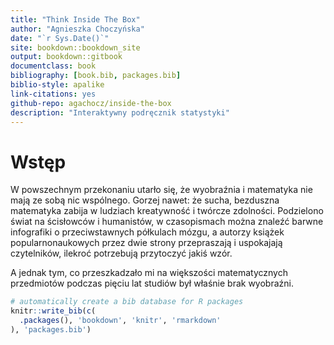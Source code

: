 ```yaml
--- 
title: "Think Inside The Box"
author: "Agnieszka Choczyńska"
date: "`r Sys.Date()`"
site: bookdown::bookdown_site
output: bookdown::gitbook
documentclass: book
bibliography: [book.bib, packages.bib]
biblio-style: apalike
link-citations: yes
github-repo: agachocz/inside-the-box
description: "Interaktywny podręcznik statystyki"
---
```


# Wstęp

W powszechnym przekonaniu utarło się, że wyobraźnia i matematyka nie mają ze sobą nic wspólnego. Gorzej nawet: że sucha, bezduszna matematyka zabija w ludziach kreatywność i twórcze zdolności. Podzielono świat na ścisłowców i humanistów, w czasopismach można znaleźć barwne infografiki o przeciwstawnych półkulach mózgu, a autorzy książek popularnonaukowych przez dwie strony przepraszają i uspokajają czytelników, ilekroć potrzebują przytoczyć jakiś wzór.

A jednak tym, co przeszkadzało mi na większości matematycznych przedmiotów podczas pięciu lat studiów był właśnie brak wyobraźni. 


```r
# automatically create a bib database for R packages
knitr::write_bib(c(
  .packages(), 'bookdown', 'knitr', 'rmarkdown'
), 'packages.bib')
```
